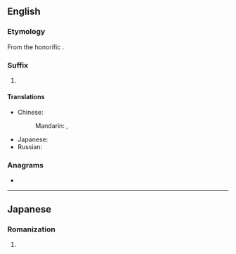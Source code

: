 {{also|sama|samá|samā|sama'}}
==English==

===Etymology===
From the {{bor|en|ja|-}} honorific {{m|ja|さま}}.

===Suffix===
{{en-suffix}}

# {{lb|en|anime and manga fandom}} {{non-gloss definition|Appended to a person's name or nickname to convey honour and respect.}}

====Translations====
{{trans-top|nominal affix indicating respect}}
* Chinese:
*: Mandarin: {{t+|cmn|樣|sc=Hani}}, {{t+|cmn|样|tr=-yàng|sc=Hani}}
{{trans-mid}}
* Japanese: {{t+|ja|様|tr=-sama}}
* Russian: {{t|ru|-сама}}
{{trans-bottom}}

===Anagrams===
* {{anagrams|en|a=aams|AAMS|AAMs|AMSA|Maas|aams|amas|maas|masa}}

----

==Japanese==

===Romanization===
{{ja-romaji}}

# {{ja-romanization of|さま}}